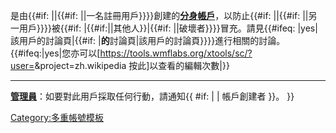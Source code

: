 {{mbox
|image = [[Image:System-users.svg|60px]]
|text = 此帳戶{{#ifeq: {{{hide|}}}|yes| |（<tt>[[User:{{PAGENAME}}|{{PAGENAME}}]]</tt>）}}是由{{#if: {{{1|}}}|'''[[User:{{{1}}}|{{{1}}}]]'''|{{#if: {{{creator|}}}|{{{creator}}}|一名註冊用戶}}}}創建的[[WP:DOPPELGANGER|'''分身帳戶''']]，以防止{{#if: {{{2|}}}|'''[[User:{{{2}}}|{{{2}}}]]'''|{{#if: {{{impersonatee|}}}|{{{impersonatee}}}|另一用戶}}}}被{{#if: {{{1|}}}|{{#if:{{{3|}}}|'''[[User:{{{3}}}|{{{3}}}]]'''|其他人}}|{{#if: {{{impersonator|}}} |{{{impersonator}}}|破壞者}}}}冒充。請見{{#ifeq: {{{hide|}}}|yes|該用戶的討論頁|{{#if: {{{2|}}}|'''[[User:{{{2}}}|{{{2}}}]]的'''討論頁|該用戶的討論頁}}}}進行相關的討論。{{#ifeq:{{{editcount|}}}|yes|您亦可以[https://tools.wmflabs.org/xtools/sc/?user={{BASEPAGENAME}}&project=zh.wikipedia 按此]以查看{{BASEPAGENAME}}的編輯次數|}}
<hr/>
[[Wikipedia:管理員|'''管理員''']]：如要對此用戶採取任何行動，請通知{{ #if: {{{1|}}} | '''[[User talk:{{{1}}}|{{{1}}}]]''' | 帳戶創建者 }}。
}}<includeonly>[[Category:奉行維基傀儡政策的維基用戶分身|{{PAGENAME}}]]</includeonly><noinclude>
[[Category:多重帳號模板]]
</noinclude>